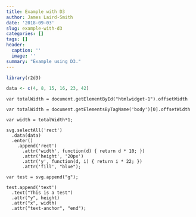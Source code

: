```yaml
---
title: Example with D3
author: James Laird-Smith
date: '2018-09-03'
slug: example-with-d3
categories: []
tags: []
header:
  caption: ''
  image: ''
summary: "Example using D3."
---
```


```r
library(r2d3)
```


```r
data <- c(4, 8, 15, 16, 23, 42)
```

```d3

var totalWidth = document.getElementById("htmlwidget-1").offsetWidth

var totalWidth = document.getElementsByTagName('body')[0].offsetWidth

var width = totalWidth*1;

svg.selectAll('rect')
  .data(data)
  .enter()
    .append('rect')
      .attr('width', function(d) { return d * 10; })
      .attr('height', '20px')
      .attr('y', function(d, i) { return i * 22; })
      .attr('fill', "blue");
      
var test = svg.append("g");

test.append('text')
  .text("This is a test")
  .attr("y", height)
  .attr("x", width)
  .attr("text-anchor", "end");
```


